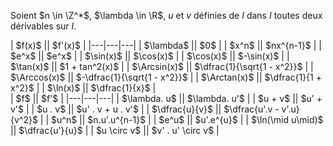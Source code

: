 

Soient $n \in \Z^*$, $\lambda \in \R$, $u$ et $v$ définies de $I$ dans $I$ toutes deux dérivables sur $I$.

<div class="content-center">

<div class="float-start" >
| $f(x)$ || $f'(x)$ |
|---|---|---|
| $\lambda$ || $0$ |
| $x^n$ || $nx^{n-1}$ |
| $e^x$ || $e^x$ |
| $\sin(x)$ || $\cos(x)$ |
| $\cos(x)$ || $-\sin(x)$ |
| $\tan(x)$ || $1 + tan^2(x)$ |
| $\Arcsin(x)$ || $\dfrac{1}{\sqrt{1 - x^2}}$ |
| $\Arccos(x)$ || $-\dfrac{1}{\sqrt{1 - x^2}}$ |
| $\Arctan(x)$ || $\dfrac{1}{1 + x^2}$ |
| $\ln(x)$ || $\dfrac{1}{x}$ |
</div>
<div class="float-start w-8 p-8"></div>
<div class="float-start">
| $f$ || $f'$ |
|---|---|---|
| $\lambda. u$ || $\lambda. u'$ |
| $u + v$ || $u' + v'$ |
| $u . v$ || $u' . v + u . v'$ |
| $\dfrac{u}{v}$ || $\dfrac{u'.v - v'.u}{v^2}$ |
| $u^n$ || $n.u'.u^{n-1}$ |
| $e^u$ || $u'.e^{u}$ |
| $\ln(\mid u\mid)$ || $\dfrac{u'}{u}$ |
| $u \circ v$ || $v' . u' \circ v$ |
</div>

</div>
